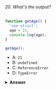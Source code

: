 ###### 20. What's the output?

```javascript
function getAge() {
  'use strict';
  age = 21;
  console.log(age);
}

getAge();
```

- A: `21`
- B: `undefined`
- C: `ReferenceError`
- D: `TypeError`

<details>
<summary>
<b>Answer</b>
</summary>

#### Answer: C

With `"use strict"`, you can make sure that you don't accidentally declare global variables. We never declared the variable `age`, and since we use `"use strict"`, it will throw a reference error. If we didn't use `"use strict"`, it would have worked, since the property `age` would have gotten added to the global object.

</details>
